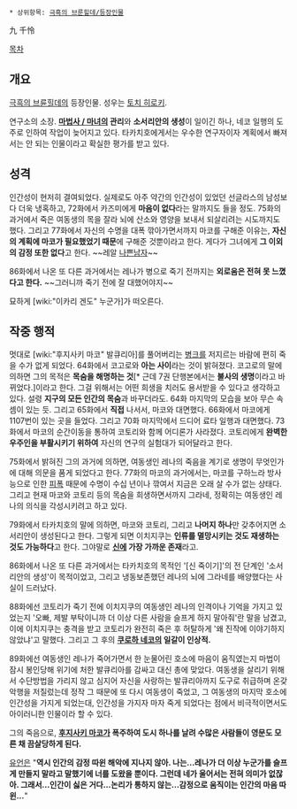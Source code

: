  * 상위항목: [[극흑의 브룬힐데/등장인물]]

九 千怜

[[목차]]
== 개요 ==
[[극흑의 브륜힐데]]의 등장인물. 성우는 [[토치 히로키]].

연구소의 소장. '''[[마법사(극흑의 브륀힐트)|마법사 / 마녀]]의 관리'''와 '''소서리안의 생성'''이 일이긴 하나, 네코 일행의 도주로 인하여 작업이 늦어지고 있다. 타카치호에게서는 우수한 연구자이자 계획에서 빠져서는 안 되는 인물이라고 확실한 평가를 받고 있다.

== 성격 ==
인간성이 현저히 결여되었다. 실제로도 아주 약간의 인간성이 있었던 선글라스의 남성보다 더욱 냉혹하고, 72화에서 카즈미에게 '''마음이 없다'''라는 말까지도 들을 정도. 75화의 과거에서 죽은 여동생의 목을 잘라 뇌에 산소와 영양을 보내서 되살리려는 시도까지도 했다. 그리고 77화에서 자신의 수명을 대폭 깎아가면서까지 마코를 구해준 이유는, '''자신의 계획에 마코가 필요했었기 때문'''에 구해준 것뿐이라고 한다. 게다가 그녀에게 '''그 이외의 감정 또한 없다'''고 한다. ~~레알 [[나쁜남자]]~~

86화에서 나온 또 다른 과거에서는 레나가 병으로 죽기 전까지는 '''외로움은 전혀 못 느꼈다고 한다.''' ~~그러니까 죽기 전에 잘 대했어야지~~

묘하게 [wiki:"이카리 겐도" 누군가]가 떠오른다.

== 작중 행적 ==
멋대로 [wiki:"후지사키 마코" 발큐리아]를 풀어버리는 [[병크]]를 저지르는 바람에 편히 죽을 수가 없게 되었다. 64화에서 코고로와 '''아는 사이'''라는 것이 밝혀졌다. 코고로의 말에 의하면 그의 목적은 '''목숨을 해명하는 것'''[* 근데 7권 단행본에서는 '''불사의 생명'''이라고 바뀌었다.]이라고 한다. 그걸 위해서는 어떤 희생을 치러도 용서받을 수 있다고 생각하고 있다. 설령 '''지구의 모든 인간의 목숨'''과 바꾸더라도. 64화 마지막의 모습을 보아 무슨 속셈이 있는 듯. 그리고 65화에서 '''직접''' 나서서, 마코와 대면했다. 66화에서 마코에게 1107번이 있는 곳을 들었다. 그리고 70화 마지막에서 드디어 료타 일행과 대면했다. 73화에서 마코의 순간이동을 통하여 코토리와 함께 어디론가 사라졌다. 코토리에게 '''완벽한 우주인을 부활시키기 위하여''' 자신의 연구의 실험대가 되어달라고 한다.

75화에서 밝혀진 그의 과거에 의하면, 여동생인 레나의 죽음을 계기로 생명이 무엇인가에 대해 의문을 품게 되었다고 한다. 77화의 마코의 과거에서는, 마코를 구하느라 방사능으로 인한 [[피폭]] 때문에 수명이 수십 년이나 깎여서 지금은 오래 살 수가 없는 상태다. 그리고 현재 마코와 코토리 등의 목숨을 희생하면서까지 그라네, 정확히는 여동생인 레나의 의식을 각성시키려고 하고 있다.

79화에서 타카치호의 말에 의하면, 마코와 코토리, 그리고 '''나머지 하나'''만 갖추어지면 소서리안이 생성된다고 한다. 그렇게 되면 이치지쿠는 '''인류를 멸망시키는 것도 재생하는 것도 가능하다'''고 한다. 그야말로 '''[[신]]에 가장 가까운 존재'''라고.

86화에서 나온 또 다른 과거에서는 타카치호의 목적인 '[신 죽이기]'의 전 단계인 '소서리안의 생성'이 목적이었고, 그리고 냉동보존했던 레나의 뇌에 그라네를 배양했다는 사실이 드러났다.

88화에선 코토리가 죽기 전에 이치지쿠의 여동생인 레나의 인격이나 기억을 가지고 있었는지 '오빠, 제발 부탁이니까 더 이상 다른 사람을 슬프게 하지 말아줘'란 말을 남겼고, 이에 이치지쿠는 충격을 받고 코토리가 완전히 죽은 후 허탈하게 '왜 진작에 이야기하지 않았냐'고 말했다. 그리고 그 후의 '''[[쿠로하 네코]]의 일갈이 인상적.'''

89화에선 여동생인 레나가 죽어가면서 한 눈물어린 호소에 마음이 움직였는지 마법이 잠시 봉인당해 위기에 처한 발큐리아를 감싸고 대신 총에 맞았다. 여동생을 살리기 위해서 수단방법을 가리지 않고 심지어 자신을 사랑하는 발큐리아까지 도구로 취급하며 온갖 악행을 저질렀는데 정작 그 때문에 또 다시 여동생이 죽었고, 그 여동생의 마지막 호소에 인간성을 가지게 되었는대, 인간성을 가지자 마자 죽게 되었다는 점에서 비극적이면서도 아이러니한 인물이라 할 수 있다. 

그의 죽음으로, '''[[후지사키 마코]]가 폭주하여 도시 하나를 날려 수많은 사람들이 영문도 모른 채 끔살당하게 된다.'''

[[유언]]은 "'''역시 인간의 감정 따윈 해악에 지나지 않아. 나는...레나가 더 이상 누군가를 슬프게 만들지 말라고 말했기에 너를 도왔을 뿐이다. 그런데 네가 울어서는 전혀 의미가 없잖아. 그래서...인간이 싫은 거다...논리가 통하지 않는...감정으로 움직이는 인간의 마음 따윈...'''"
